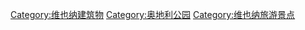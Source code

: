 [[Category:维也纳建筑物|Category:维也纳建筑物]]
[[Category:奥地利公园|Category:奥地利公园]]
[[Category:维也纳旅游景点|Category:维也纳旅游景点]]